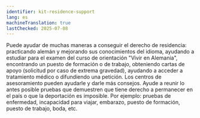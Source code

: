 ```yaml
---
identifier: kit-residence-support
lang: es
machineTranslation: true
lastChecked: 2025-07-08
---
```


Puede ayudar de muchas maneras a conseguir el derecho de residencia: 
practicando alemán y mejorando sus conocimientos del idioma, ayudando a estudiar para el examen del curso de orientación "Vivir en Alemania", encontrando un puesto de formación o de trabajo, 
obteniendo cartas de apoyo (solicitud por caso de extrema gravedad), ayudando a acceder a tratamiento médico o difundiendo una petición. 
Los centros de asesoramiento pueden ayudarle y darle más consejos. 
Ayude a reunir lo antes posible pruebas que demuestren que tiene derecho a permanecer en el país o que la deportación es imposible. 
Por ejemplo: pruebas de enfermedad, incapacidad para viajar, embarazo, puesto de formación, puesto de trabajo, boda, etc.
